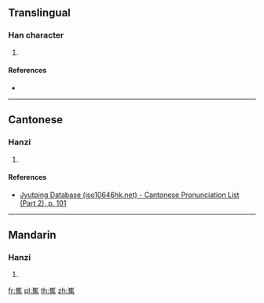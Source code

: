 {{character info/new}}
==Translingual==

===Han character===
{{Han char|rn=46|rad=山|as=12|sn=15|four=|canj=UOGF,XUOGF|ids=⿱山焦}}

# {{defn|Han|sort=山12}}

====References====
* {{Han ref|kx=0320.131|dkj=08468|hdz=10798.060|uh=5DA3|ud=23971}}

----

==Cantonese==

===Hanzi===
{{yue-hanzi|jyut=[[ciu4]]|y=chiu4}}

# {{defn|lang=yue|sort=山12}}

====References====
* [http://www.iso10646hk.net/jp/document/download.jsp Jyutping Database (iso10646hk.net) - Cantonese Pronunciation List (Part 2), p. 101]

----

==Mandarin==

===Hanzi===
{{cmn-hanzi|pin=[[jiāo]] ([[jiao1]])|wg=chiao<sup>2</sup>}}

# {{defn|lang=cmn|sort=山12}}

[[fr:嶣]]
[[pl:嶣]]
[[th:嶣]]
[[zh:嶣]]